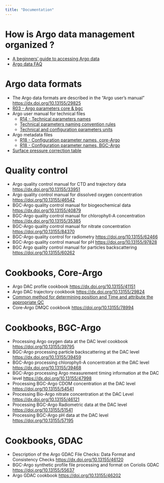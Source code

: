 ```yaml
---
title: "Documentation"
---
```


# How is Argo data management organized ?  
- [A beginners' guide to accessing Argo data](https://argo.ucsd.edu/data/how-to-use-argo-files/){target="_blank"}
- [Argo data FAQ](https://argo.ucsd.edu/data/data-faq/){target="_blank"}

# Argo data formats
- The Argo data formats are described in the "Argo user's manual" [https://dx.doi.org/10.13155/29825](https://dx.doi.org/10.13155/29825){target="_blank"}
- [R03 - Argo parameters core & bgc](https://github.com/OneArgo/argo-format-user-manual/blob/5f4a9c7a1a5ab4436244ee8a59e03d2ad4674c20/etc/r03-argo-parameters-list-core-and-b.xlsx){target="_blank"}
- Argo user manual for technical files
  - [R14 - Technical parameters names](https://github.com/OneArgo/argo-format-user-manual/blob/5f4a9c7a1a5ab4436244ee8a59e03d2ad4674c20/etc/r14-ArgoTechnicalParameterNames.xlsx){target="_blank"}
  - [Technical parameters naming convention rules](https://github.com/OneArgo/argo-format-user-manual/blob/7bb1777ecaa00e2f3364956faa0faab4fd6eff21/etc/Technical_Naming_Convention_rules_V4.doc){target="_blank"}
  - [Technical and configuration parameters units](https://github.com/OneArgo/argo-format-user-manual/blob/d1ab29664f9e94d291c002099accd34cb27f8f2c/etc/Table%20Tech%20and%20Conf%20Units.xlsx){target="_blank"}
- Argo metadata files
  - [R18 - Configuration parameter names, core-Argo](https://github.com/OneArgo/argo-format-user-manual/blob/5f4a9c7a1a5ab4436244ee8a59e03d2ad4674c20/etc/r18-Core_Argo_ConfigurationParameterNames.xlsx){target="_blank"}
  - [R18 - Configuration parameter names, BGC-Argo](https://github.com/OneArgo/argo-format-user-manual/blob/5f4a9c7a1a5ab4436244ee8a59e03d2ad4674c20/etc/r18-Bio_Argo_Configuration_Parameter_Names.xlsx){target="_blank"}
- [Surface pressure correction table](https://github.com/OneArgo/argo-format-user-manual/blob/d1ab29664f9e94d291c002099accd34cb27f8f2c/etc/SurfacePressureCorrectionTable.xls){target="_blank"}

# Quality control
- Argo quality control manual for CTD and trajectory data [https://dx.doi.org/10.13155/33951](https://dx.doi.org/10.13155/33951){target="_blank"}
- Argo quality control manual for dissolved oxygen concentration [https://doi.org/10.13155/46542](https://doi.org/10.13155/46542){target="_blank"}
- BGC-Argo quality control manual for biogeochemical data [https://dx.doi.org/10.13155/40879](https://dx.doi.org/10.13155/40879){target="_blank"}
- BGC-Argo quality control manual for chlorophyll-A concentration [https://dx.doi.org/10.13155/35385](https://dx.doi.org/10.13155/35385){target="_blank"}
- BGC-Argo quality control manual for nitrate concentration [https://doi.org/10.13155/84370](https://doi.org/10.13155/84370){target="_blank"}
- BGC-Argo quality control for radiometry [https://doi.org/10.13155/62466](https://doi.org/10.13155/62466){target="_blank"}
- BGC-Argo quality control manual for pH [https://doi.org/10.13155/97828](https://doi.org/10.13155/97828){target="_blank"}
- BGC Argo quality control manual for particles backscattering [https://doi.org/10.13155/60262](https://doi.org/10.13155/60262){target="_blank"}

# Cookbooks, Core-Argo
- Argo DAC profile cookbook [https://dx.doi.org/10.13155/41151](https://dx.doi.org/10.13155/41151){target="_blank"}
- Argo DAC trajectory cookbook [https://dx.doi.org/10.13155/29824](https://dx.doi.org/10.13155/29824){target="_blank"}
- [Common method for determining position and Time and attribute the appropriate QC](https://github.com/OneArgo/argo-format-user-manual/blob/ae417bbbe9806b80637b9d7d9824f2484986228d/etc/Method-Position-Time-QC.pdf){target="_blank"}
- Core-Argo DMQC cookbook [https://doi.org/10.13155/78994](https://doi.org/10.13155/78994){target="_blank"}
 
# Cookbooks, BGC-Argo
- Processing Argo oxygen data at the DAC level cookbook [https://doi.org/10.13155/39795](https://doi.org/10.13155/39795){target="_blank"}
- BGC-Argo processing particle backscattering at the DAC level [https://dx.doi.org/10.13155/39459](https://dx.doi.org/10.13155/39459){target="_blank"}
- BGC-Argo processing chlorophyll-A concentration at the DAC level [https://dx.doi.org/10.13155/39468](https://dx.doi.org/10.13155/39468){target="_blank"}
- BGC-Argo processing Argo measurement timing information at the DAC level [https://dx.doi.org/10.13155/47998](https://dx.doi.org/10.13155/47998){target="_blank"}
- Processing BGC-Argo CDOM concentration at the DAC level [https://doi.org/10.13155/54541](https://doi.org/10.13155/54541){target="_blank"}
- Processing Bio-Argo nitrate concentration at the DAC Level [https://dx.doi.org/10.13155/46121](https://dx.doi.org/10.13155/46121){target="_blank"}
- Processing BGC-Argo Radiometric data at the DAC level [https://doi.org/10.13155/51541](https://doi.org/10.13155/51541){target="_blank"}
- Processing BGC-Argo pH data at the DAC level [https://doi.org/10.13155/57195](https://doi.org/10.13155/57195){target="_blank"}

# Cookbooks, GDAC
- Description of the Argo GDAC File Checks: Data Format and Consistency Checks [https://dx.doi.org/10.13155/46120](https://dx.doi.org/10.13155/46120){target="_blank"}
- BGC-Argo synthetic profile file processing and format on Coriolis GDAC [https://doi.org/10.13155/55637](https://doi.org/10.13155/55637){target="_blank"}
- Argo GDAC cookbook [https://doi.org/10.13155/46202](https://doi.org/10.13155/46202){target="_blank"}

